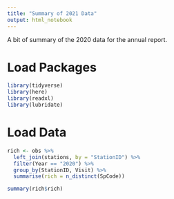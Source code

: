 ```yaml
---
title: "Summary of 2021 Data"
output: html_notebook
---
```


A bit of summary of the 2020 data for the annual report.

# Load Packages

```r
library(tidyverse)
library(here)
library(readxl)
library(lubridate)
```

# Load Data


```r

rich <- obs %>% 
  left_join(stations, by = "StationID") %>% 
  filter(Year == "2020") %>% 
  group_by(StationID, Visit) %>% 
  summarise(rich = n_distinct(SpCode))

summary(rich$rich)

```
